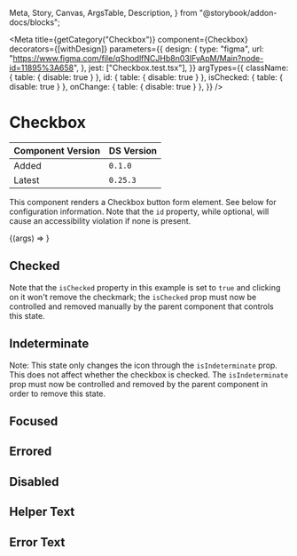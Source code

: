   Meta,
  Story,
  Canvas,
  ArgsTable,
  Description,
} from "@storybook/addon-docs/blocks";


<Meta
  title={getCategory("Checkbox")}
  component={Checkbox}
  decorators={[withDesign]}
  parameters={{
    design: {
      type: "figma",
      url:
        "https://www.figma.com/file/qShodlfNCJHb8n03IFyApM/Main?node-id=11895%3A658",
    },
    jest: ["Checkbox.test.tsx"],
  }}
  argTypes={{
    className: { table: { disable: true } },
    id: { table: { disable: true } },
    isChecked: { table: { disable: true } },
    onChange: { table: { disable: true } },
  }}
/>

# Checkbox

| Component Version | DS Version |
| ----------------- | ---------- |
| Added             | `0.1.0`    |
| Latest            | `0.25.3`   |

<Description of={Checkbox} />

This component renders a Checkbox button form element. See below for configuration information. Note that the `id` property, while optional, will
cause an accessibility violation if none is present.

<Canvas withToolbar>
  <Story
    name="Checkbox"
    args={{
      helperText: "This is the helper text!",
      id: "test_id",
      invalidText: "This is the error text :(",
      isDisabled: false,
      isIndeterminate: false,
      isInvalid: false,
      isRequired: false,
      labelText: "Test Label",
      name: "test_name",
      showHelperInvalidText: true,
      showLabel: true,
      value: "1",
    }}
  >
    {(args) => <Checkbox {...args} />}
  </Story>
</Canvas>

<ArgsTable story="Checkbox" />

## Checked

Note that the `isChecked` property in this example is set to `true` and clicking
on it won't remove the checkmark; the `isChecked` prop must now be controlled
and removed manually by the parent component that controls this state.

<Canvas>
  <DSProvider>
    <Checkbox id="isChecked" labelText="I am checked" isChecked value="1" />
  </DSProvider>
</Canvas>

## Indeterminate

Note: This state only changes the icon through the `isIndeterminate` prop. This
does not affect whether the checkbox is checked. The `isIndeterminate` prop must
now be controlled and removed by the parent component in order to remove this state.

<Canvas>
  <DSProvider>
    <Checkbox
      id="indeterminate"
      labelText="I am indeterminate"
      isIndeterminate
    />
  </DSProvider>
</Canvas>

## Focused

<Canvas>
  <DSProvider>
    <Checkbox labelText="Click or tab to the Checkbox to see its focus state" />
  </DSProvider>
</Canvas>

## Errored

<Canvas>
  <DSProvider>
    <HStack>
      <Checkbox isInvalid labelText="I am in an error state" />
      <Checkbox
        isInvalid
        isChecked
        labelText="I am checked in an error state"
      />
    </HStack>
  </DSProvider>
</Canvas>

## Disabled

<Canvas>
  <DSProvider>
    <HStack>
      <Checkbox isDisabled labelText="I am disabled" />
      <Checkbox isDisabled isChecked labelText="I am checked and disabled" />
    </HStack>
  </DSProvider>
</Canvas>

## Helper Text

<Canvas>
  <DSProvider>
    <Checkbox
      name="testHelperText"
      labelText="I have helper text"
      helperText="I am the helper text for this Checkbox"
    />
  </DSProvider>
</Canvas>

## Error Text

<Canvas>
  <DSProvider>
    <Checkbox
      name="testinvalidText"
      labelText="I have error text"
      invalidText="I am the error text for this Checkbox"
      isInvalid
    />
  </DSProvider>
</Canvas>
